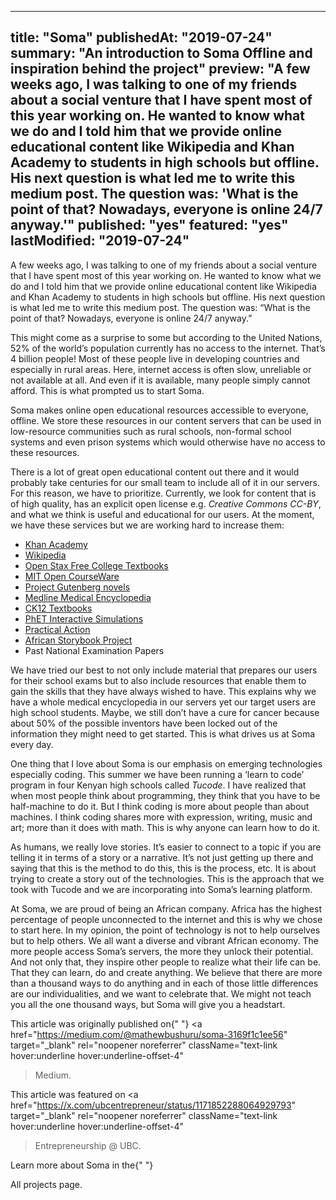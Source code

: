 ----
title: "Soma"
publishedAt: "2019-07-24"
summary: "An introduction to Soma Offline and inspiration behind the project"
preview: "A few weeks ago, I was talking to one of my friends about a social venture that I have spent most of this year working on. He wanted to know what we do and I told him that we provide online educational content like Wikipedia and Khan Academy to students in high schools but offline. His next question is what led me to write this medium post. The question was: 'What is the point of that? Nowadays, everyone is online 24/7 anyway.'"
published: "yes"
featured: "yes"
lastModified: "2019-07-24"
----

A few weeks ago, I was talking to one of my friends about a social venture
that I have spent most of this year working on. He wanted to know what we do
and I told him that we provide online educational content like Wikipedia and
Khan Academy to students in high schools but offline. His next question is
what led me to write this medium post. The question was: “What is the point of
that? Nowadays, everyone is online 24/7 anyway.”

This might come as a surprise to some but according to the United Nations, 52%
of the world’s population currently has no access to the internet. That’s 4
billion people! Most of these people live in developing countries and
especially in rural areas. Here, internet access is often slow, unreliable or
not available at all. And even if it is available, many people simply cannot
afford. This is what prompted us to start Soma.

Soma makes online open educational resources accessible to everyone, offline.
We store these resources in our content servers that can be used in
low-resource communities such as rural schools, non-formal school systems and
even prison systems which would otherwise have no access to these resources.

There is a lot of great open educational content out there and it would
probably take centuries for our small team to include all of it in our
servers. For this reason, we have to prioritize. Currently, we look for
content that is of high quality, has an explicit open license e.g.
*Creative Commons CC-BY*, and what we think is useful and educational
for our users. At the moment, we have these services but we are working hard
to increase them:

<ul className="list-disc space-y-2 pl-8 sm:pl-12 not-prose">
  <li>
    <a
      href="https://www.khanacademy.org/"
      target="_blank"
      rel="noopener noreferrer"
      className="hover:text-link hover:underline hover:underline-offset-4"
    >
      Khan Academy
    </a>
  </li>
  <li>
    <a
      href="https://www.wikipedia.org/"
      target="_blank"
      rel="noopener noreferrer"
      className="hover:text-link hover:underline hover:underline-offset-4"
    >
      Wikipedia
    </a>
  </li>
  <li>
    <a
      href="https://openstax.org/subjects"
      target="_blank"
      rel="noopener noreferrer"
      className="hover:text-link hover:underline hover:underline-offset-4"
    >
      Open Stax Free College Textbooks
    </a>
  </li>
  <li>
    <a
      href="https://ocw.mit.edu"
      target="_blank"
      rel="noopener noreferrer"
      className="hover:text-link hover:underline hover:underline-offset-4"
    >
      MIT Open CourseWare
    </a>
  </li>
  <li>
    <a
      href="http://www.gutenberg.org/"
      target="_blank"
      rel="noopener noreferrer"
      className="hover:text-link hover:underline hover:underline-offset-4"
    >
      Project Gutenberg novels
    </a>
  </li>
  <li>
    <a
      href="https://medlineplus.gov/"
      target="_blank"
      rel="noopener noreferrer"
      className="hover:text-link hover:underline hover:underline-offset-4"
    >
      Medline Medical Encyclopedia
    </a>
  </li>
  <li>
    <a
      href="https://www.ck12.org/student/"
      target="_blank"
      rel="noopener noreferrer"
      className="hover:text-link hover:underline hover:underline-offset-4"
    >
      CK12 Textbooks
    </a>
  </li>
  <li>
    <a
      href="https://phet.colorado.edu/en/simulations/category/new"
      target="_blank"
      rel="noopener noreferrer"
      className="hover:text-link hover:underline hover:underline-offset-4"
    >
      PhET Interactive Simulations
    </a>
  </li>
  <li>
    <a
      href="https://practicalaction.org/"
      target="_blank"
      rel="noopener noreferrer"
      className="hover:text-link hover:underline hover:underline-offset-4"
    >
      Practical Action
    </a>
  </li>
  <li>
    <a
      href="https://www.africanstorybook.org/"
      target="_blank"
      rel="noopener noreferrer"
      className="hover:text-link hover:underline hover:underline-offset-4"
    >
      African Storybook Project
    </a>
  </li>
  <li>Past National Examination Papers</li>
</ul>

We have tried our best to not only include material that prepares our users
for their school exams but to also include resources that enable them to gain
the skills that they have always wished to have. This explains why we have a
whole medical encyclopedia in our servers yet our target users are high school
students. Maybe, we still don’t have a cure for cancer because about 50% of
the possible inventors have been locked out of the information they might need
to get started. This is what drives us at Soma every day.

One thing that I love about Soma is our emphasis on emerging technologies
especially coding. This summer we have been running a ‘learn to code’ program
in four Kenyan high schools called *Tucode*. I have realized that when
most people think about programming, they think that you have to be
half-machine to do it. But I think coding is more about people than about
machines. I think coding shares more with expression, writing, music and art;
more than it does with math. This is why anyone can learn how to do it.

As humans, we really love stories. It’s easier to connect to a topic if you
are telling it in terms of a story or a narrative. It’s not just getting up
there and saying that this is the method to do this, this is the process, etc.
It is about trying to create a story out of the technologies. This is the
approach that we took with Tucode and we are incorporating into Soma’s
learning platform.

At Soma, we are proud of being an African company. Africa has the highest
percentage of people unconnected to the internet and this is why we chose to
start here. In my opinion, the point of technology is not to help ourselves
but to help others. We all want a diverse and vibrant African economy. The
more people access Soma’s servers, the more they unlock their potential. And
not only that, they inspire other people to realize what their life can be.
That they can learn, do and create anything. We believe that there are more
than a thousand ways to do anything and in each of those little differences
are our individualities, and we want to celebrate that. We might not teach you
all the one thousand ways, but Soma will give you a headstart.

This article was originally published on{" "}
<a
  href="https://medium.com/@mathewbushuru/soma-3169f1c1ee56"
  target="_blank"
  rel="noopener noreferrer"
  className="text-link hover:underline hover:underline-offset-4"
> Medium</a>.

This article was featured on
<a
  href="https://x.com/ubcentrepreneur/status/1171852288064929793"
  target="_blank"
  rel="noopener noreferrer"
  className="text-link hover:underline hover:underline-offset-4"
>Entrepreneurship @ UBC</a>.

Learn more about Soma in the{" "}
<Link
  href="/all-projects"
  className="text-link hover:underline hover:underline-offset-4"
>All projects page</Link>.
